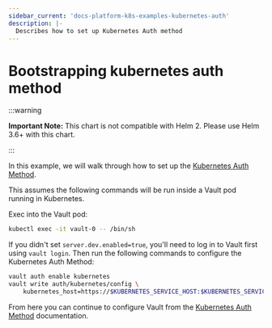 ```yaml
---
sidebar_current: 'docs-platform-k8s-examples-kubernetes-auth'
description: |-
  Describes how to set up Kubernetes Auth method
---
```


# Bootstrapping kubernetes auth method

:::warning

**Important Note:** This chart is not compatible with Helm 2. Please use Helm 3.6+ with this chart.

:::

In this example, we will walk through how to set up the [Kubernetes Auth Method](/docs/auth/kubernetes).

This assumes the following commands will be run inside a Vault pod running in Kubernetes.

Exec into the Vault pod:

```bash
kubectl exec -it vault-0 -- /bin/sh
```

If you didn't set `server.dev.enabled=true`, you'll need to log in to Vault first using `vault login`.
Then run the following commands to configure the Kubernetes Auth Method:

```bash
vault auth enable kubernetes
vault write auth/kubernetes/config \
    kubernetes_host=https://$KUBERNETES_SERVICE_HOST:$KUBERNETES_SERVICE_PORT
```

From here you can continue to configure Vault from the [Kubernetes Auth Method](/docs/auth/kubernetes) documentation.
